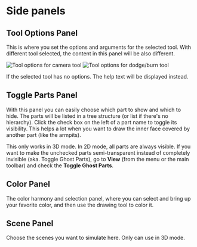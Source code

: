 # Side panels

## Tool Options Panel

This is where you set the options and arguments for the selected tool. With different tool selected, the content in this panel will be also different.

![Tool options for camera tool](camera-tool-options.png) ![Tool options for dodge/burn tool](dodge-tool-options.png)

If the selected tool has no options. The help text will be displayed instead.

## Toggle Parts Panel

With this panel you can easily choose which part to show and which to hide. The parts will be listed in a tree structure (or list if there's no hierarchy). Click the check box on the left of a part name to toggle its visibility. This helps a lot when you want to draw the inner face covered by another part (like the armpits).

This only works in 3D mode. In 2D mode, all parts are always visible. If you want to make the unchecked parts semi-transparent instead of completely invisible (aka. Toggle Ghost Parts), go to **View** (from the menu or the main toolbar) and check the **Toggle Ghost Parts**.

## Color Panel

The color harmony and selection panel, where you can select and bring up your favorite color, and then use the drawing tool to color it.

## Scene Panel

Choose the scenes you want to simulate here. Only can use in 3D mode.